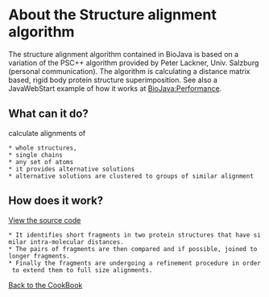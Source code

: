 = About the Structure alignment algorithm =

The structure alignment algorithm contained in BioJava is based on a variation of the PSC++ algorithm provided by Peter Lackner, Univ. Salzburg (personal communication). The algorithm is calculating a distance matrix based, rigid body protein structure superimposition. See also a JavaWebStart example of how it works at [[BioJava:Performance]].

== What can it do? ==

calculate alignments of 
 * whole structures, 
 * single chains
 * any set of atoms
 * it provides alternative solutions
 * alternative solutions are clustered to groups of similar alignment

== How does it work? ==

[http://code.open-bio.org/svnweb/index.cgi/biojava/view/biojava-live/trunk/src/org/biojava/bio/structure/align/StructurePairAligner.java View the source code]

 * It identifies short fragments in two protein structures that have similar intra-molecular distances. 
 * The pairs of fragments are then compared and if possible, joined to longer fragments.
 * Finally the fragments are undergoing a refinement procedure in order to extend them to full size alignments.


[[BioJava:CookBook:PDB:align|Back to the CookBook]]